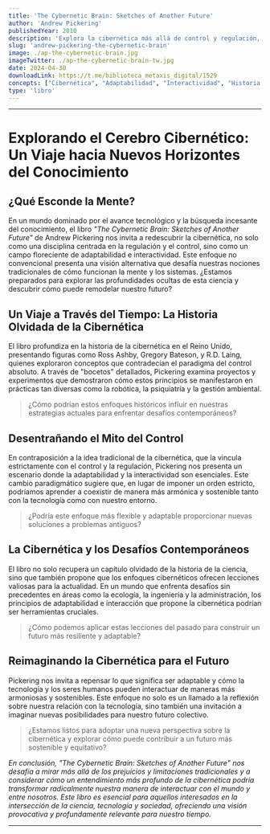 ```yaml
---
title: 'The Cybernetic Brain: Sketches of Another Future'
author: 'Andrew Pickering'
publishedYear: 2010
description: 'Explora la cibernética más allá de control y regulación, destacando adaptabilidad e interactividad como claves para enfrentar desafíos contemporáneos en ecología, ingeniería y administración.'
slug: 'andrew-pickering-the-cybernetic-brain'
image: ./ap-the-cybernetic-brain.jpg
imageTwitter: ./ap-the-cybernetic-brain-tw.jpg
date: 2024-04-30
downloadLink: https://t.me/biblioteca_metaxis_digital/1529
concepts: ["Cibernética", "Adaptabilidad", "Interactividad", "Historia de la Ciencia", "Futuro Sostenible", "Andrew Pickering"]
type: 'libro'
---
```


---

# **Explorando el Cerebro Cibernético: Un Viaje hacia Nuevos Horizontes del Conocimiento**

## **¿Qué Esconde la Mente?**

En un mundo dominado por el avance tecnológico y la búsqueda incesante del conocimiento, el libro _"The Cybernetic Brain: Sketches of Another Future"_ de Andrew Pickering nos invita a redescubrir la cibernética, no solo como una disciplina centrada en la regulación y el control, sino como un campo floreciente de adaptabilidad e interactividad. Este enfoque no convencional presenta una visión alternativa que desafía nuestras nociones tradicionales de cómo funcionan la mente y los sistemas. ¿Estamos preparados para explorar las profundidades ocultas de esta ciencia y descubrir cómo puede remodelar nuestro futuro?

## **Un Viaje a Través del Tiempo: La Historia Olvidada de la Cibernética**

El libro profundiza en la historia de la cibernética en el Reino Unido, presentando figuras como Ross Ashby, Gregory Bateson, y R.D. Laing, quienes exploraron conceptos que contradecían el paradigma del control absoluto. A través de "bocetos" detallados, Pickering examina proyectos y experimentos que demostraron cómo estos principios se manifestaron en prácticas tan diversas como la robótica, la psiquiatría y la gestión ambiental.

> ¿Cómo podrían estos enfoques históricos influir en nuestras estrategias actuales para enfrentar desafíos contemporáneos?

## **Desentrañando el Mito del Control**

En contraposición a la idea tradicional de la cibernética, que la vincula estrictamente con el control y la regulación, Pickering nos presenta un escenario donde la adaptabilidad y la interactividad son esenciales. Este cambio paradigmático sugiere que, en lugar de imponer un orden estricto, podríamos aprender a coexistir de manera más armónica y sostenible tanto con la tecnología como con nuestro entorno.

> ¿Podría este enfoque más flexible y adaptable proporcionar nuevas soluciones a problemas antiguos?

## **La Cibernética y los Desafíos Contemporáneos**

El libro no solo recupera un capítulo olvidado de la historia de la ciencia, sino que también propone que los enfoques cibernéticos ofrecen lecciones valiosas para la actualidad. En un mundo que enfrenta desafíos sin precedentes en áreas como la ecología, la ingeniería y la administración, los principios de adaptabilidad e interacción que propone la cibernética podrían ser herramientas cruciales.

> ¿Cómo podemos aplicar estas lecciones del pasado para construir un futuro más resiliente y adaptable?

## **Reimaginando la Cibernética para el Futuro**

Pickering nos invita a repensar lo que significa ser adaptable y cómo la tecnología y los seres humanos pueden interactuar de maneras más armoniosas y sostenibles. Este enfoque no solo es un llamado a la reflexión sobre nuestra relación con la tecnología, sino también una invitación a imaginar nuevas posibilidades para nuestro futuro colectivo.

> ¿Estamos listos para adoptar una nueva perspectiva sobre la cibernética y explorar cómo puede contribuir a un futuro más sostenible y equitativo?

_En conclusión, "The Cybernetic Brain: Sketches of Another Future" nos desafía a mirar más allá de los prejuicios y limitaciones tradicionales y a considerar cómo un entendimiento más profundo de la cibernética podría transformar radicalmente nuestra manera de interactuar con el mundo y entre nosotros. Este libro es esencial para aquellos interesados en la intersección de la ciencia, tecnología y sociedad, ofreciendo una visión provocativa y profundamente relevante para nuestro tiempo._

---
